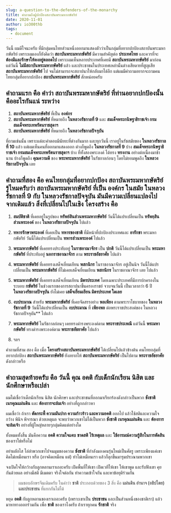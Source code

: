 ```yaml
---
slug: a-question-to-the-defenders-of-the-monarchy
title: คำถามถึงผู้ปกป้องสถาบันพระมหากษัตริย์
date: 2020-11-01
author: io300thb
tags:
  - document
---
```


วันนี้ ผมดีใจนะครับ ที่มีกลุ่มคนไทยส่วนหนึ่งออกมาแสดงตัวว่าเป็นกลุ่มที่อยากปกป้องสถาบันพระมหากษัตริย์ เพราะผมเองก็ยังคิดว่า **สถาบันพระมหากษัตริย์** มีความสำคัญต่อ **ประเทศไทย** และควรที่จะ **ต้องมีและรักษาให้คงอยู่ตลอดไป** เพราะผมเห็นหลายประเทศที่เคยมี **สถาบันพระมหากษัตริย์** มาก่อน แต่วันนี้ **ไม่มีสถาบันพระมหากษัตริย์** แล้ว และประชาชนในประเทศเหล่านั้นต่างเสียดายที่สูญเสีย **สถาบันพระมหากษัตริย์** ไป จนไม่สามารถจะสถาปนาให้กลับมาได้อีก
แต่ผมมีคำถามอยากจะถามคนไทยกลุ่มที่อยากปกป้อง **สถาบันพระมหากษัตริย์** สักหน่อยครับ

## คำถามแรก คือ คำว่า **สถาบันพระมหากษัตริย์** ที่ท่านอยากปกป้องนั้น คืออะไรกันแน่ ระหว่าง

1. **สถาบันพระมหากษัตริย์** ที่เป็น **องค์กร**
2. **สถาบันพระมหากษัตริย์** ที่หมายถึง **ในหลวงรัชกาลที่ 9** และ **สมเด็จพระกนิษฐาธิราชเจ้า กรมสมเด็จพระเทพรัตนราชสุดาฯ**
3. **สถาบันพระมหากษัตริย์** ที่หมายถึง **ในหลวงรัชกาลปัจจุบัน**

ที่ถามเช่นนั้น เพราะแต่ละคำตอบมีนัยยะที่ต่างกันมาก และทุกวันนี้ เราอยู่ในรัชสมัยของ **ในหลวงรัชกาลที่ 10** แล้ว แต่ผมเห็นคนที่ออกมาแสดงออก ต่างก็พูดถึง **ในหลวงรัชกาลที่ 9** บ้าง **สมเด็จพระกนิษฐาธิราชเจ้า กรมสมเด็จพระเทพรัตนราชสุดาฯ** บ้าง ที่ทั้งสองพระองค์ ได้ทรง **ทรงงาน** อย่างต่อเนื่องมาช้านาน บ้างก็พูดถึง **คุณความดี** ของ **พระพระมหากษัตริย์** ในรัชกาลก่อนๆ โดยไม่ยอมพูดถึง **ในหลวงรัชกาลปัจจุบัน** เลย

## คำถามที่สอง คือ คนไทยกลุ่มที่อยากปกป้อง **สถาบันพระมหากษัตริย์** รู้ไหมครับว่า **สถาบันพระมหากษัตริย์** ที่เป็น **องค์กร**  ในสมัย **ในหลวงรัชกาลที่ 9** กับ **ในหลวงรัชกาลปัจจุบัน** มันมีความเปลี่ยนแปลงไปจากเดิมแล้ว สิ่งที่เปลี่ยนไปในเชิง **โครงสร้าง** คือ

1. **สมบัติชาติ** ที่เคยอยู่ในรูปของ **ทรัพย์สินส่วนพระมหากษัตริย์** วันนี้ได้แปรเปลี่ยนเป็น **ทรัพยฺสินส่วนพระองค์** ของ **ในหลวงรัชกาลปัจจุบัน** ไปแล้ว

2. **ทหารรักษาพระองค์** ที่เคยเป็น **ทหารของชาติ** ที่มีหน้าที่ปกป้องประเทศและ **อารักขา** พระมหากษัตริย์ วันนี้ได้แปรเปลี่ยนเป็น **ทหารส่วนพระองค์** ไปแล้ว

3. **พระมหากษัตริย์** ที่เคยทรงประทับอยู่ **ในราชอาณาจักร** เป็น **ปกติ** วันนี้ได้แปรเปลี่ยนเป็น **พระมหากษัตริย์** ที่ประทับอยู่ **นอกราชอาณาจักร** ตาม **พระราชอัธยาศัย** ไปแล้ว

4. **พระมหากษัตริย์** ที่เคยทรงเสด็จเยี่ยมเยียน **พสกนิกร** ในราชอาณาจักร อยู่เป็นนิจ วันนี้ได้แปรเปลี่ยนเป็น **พระมหากษัตริย์** ที่ไม่เคยเสด็จเยี่ยมเยียน **พสกนิกร** ในราชอาณาจักร เลย ไปแล้ว

5. **พระมหากษัตริย์** ที่เคยทรงเสด็จเยี่ยมเยียน **มิตรประเทศ** โดยเฉพาะประเทศที่มีการปกครองในระบอบ **กษัตริย์** ในช่วงแรกของการสถาปนาขึ้นครองราชย์ จวบจนวันนี้ เป็นเวลากว่า 6 ปี **ในหลวงรัชกาลปัจจุบัน** ยังไม่เคย **เสด็จเยี่ยมเยียน **มิตรประเทศ** ใดเลย**

6. **งบประมาณ** สำหรับ **พระมหากษัตริย์** ที่เคยจัดสรรอย่าง **พอเพียง** ตามพระราโชบายของ **ในหลวงรัชกาลที่ 9** วันนี้ได้แปรเปลี่ยนเป็น **งบประมาณ** ที่ **เพียงพอ** ต่อพระราชประสงค์ของ ในหลวงรัชกาลปัจจุบัน** ไปแล้ว

7. **พระมหากษัตริย์** ในรัชกาลก่อนๆ เคยทรงดำรงพระองค์ตาม **พระราชประเพณี** แต่วันนี้  **พระมหากษัตริย์** ทรงดำรงพระองค์ตาม **พระราชอัธยาศัย** ไปแล้ว

8. ฯลฯ

คำถามที่สาม สอง คือ เมื่อ **โครงสร้างสถาบันพระมหากษัตริย์** ได้เปลี่ยนไปแล้วข้างต้น คนไทยกลุ่มที่อยากปกป้อง **สถาบันพระมหากษัตริย์** ยังอยากให้ **สถาบันพระมหากษัตริย์** เป็นไปตาม **พระราชอัธยาศัย** ดังกล่าวหรือ

## คำถามสุดท้ายครับ คือ วันนี้ คุณ **อคติ** กับเด็กนักเรียน นิสิต และนักศึกษาหรือเปล่า

ผมไม่เชื่อว่าเด็กนักเรียน นิสิต นักศึกษา และประชาชนที่ออกมาเรียกร้องดังกล่าวเป็นพวก **ชังชาติ** **เนรคุณแผ่นดิน** และ **ต้องการจะล้มเจ้า** อย่างที่ถูกกล่าวหา

ผมเชื่อว่า ถ้าเรา **ตัดกระพี้ ความมันปาก ความก้าวร้าว และความอคติ** ออกไป แล้วใช้สติและความใจกว้าง พินิจ พิจารณา ด้วยเหตุผล จะพบว่าพวกเขาไม่ได้เป็นพวก **ชังชาติ** **เนรคุณแผ่นดิน** และ **ต้องการจะล้มเจ้า** อย่างที่ผู้ใหญ่หลายๆกลุ่มคิดแต่อย่างใด

ทั้งหมดทั้งสิ้น มันคือความ **อคติ** **ความใจแคบ** **ขาดสติ** **ไร้เหตุผล** และ **ใช้อารมณ์ความรู้สึกในการตัดสิน** ชองเราใช่หรือไม่

อย่าผลักไส ไล่ล่าพวกเขาไปจนมุมของความ **ชังชาติ** ที่กำลังมองคนรุ่นใหม่เป็นศัตรู เพราะเพียงแค่เขาคิดไม่เหมือนเรา หรือ (อาจคิดเหมือน แต่) ทำไม่เหมือนเรา แล้วก็ลุกขึ้นมารุมประณามพวกเขา

จงเปิดใจให้กว้างกับลูกหลานเราเถอะครับ เปิดพื้นที่ให้เขา เปิดเวทีให้เขา ให้เขาพูด และรับฟังเขา คุยกันด้วยผล อย่างมีสติ มีเมตตา จริงใจต่อกัน ทำความเข้าใจกัน และหาข้อยุติร่วมกัน

> ผมชอบอักษรจีนเดิมครับ ในคำว่า **ชาติ** ประกอบด้วยของ 3 สิ่ง คือ **แผ่นดิน อำนาจ (อธิปไตย) และประชาชน** ที่แยกกันไม่ได้ 

หยุด **อคติ** กับลูกหลานของเราเถอะครับ (เพราะเขาเป็น **ประชาชน** และเป็นส่วนหนึ่งของชาติเรา) แล้วมาหาทางออกร่วมกัน เพื่อ **ชาติ** ของเราไงครับ ถ้าเราทุกคน **รักชาติ** จริง